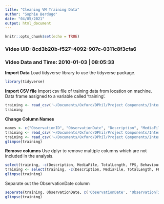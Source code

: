 ```yaml
---
title: "Cleaning VM Training Data"
author: "Sophie Berdugo"
date: "04/05/2021"
output: html_document
---
```


```r
knitr::opts_chunk$set(echo = TRUE)
```

### Video UID: 8cd3b20b-f527-4092-907c-0311c8f3cfa6
### Video Data and Time: 2010-01-03 | 08:05:33

**Import Data**
Load tidyverse library to use the tidyverse package.

```r
library(tidyverse)
```

**Import CSV file**
Import csv file of training data from location on machine. Data frame assigned to a variable called 'training'.

``` r
training <- read_csv('~/Documents/Oxford/DPhil/Project Components/Inter-Coder Reliability/Data/Victoire Martignac/Training Data/VM_training_data_updated.csv')
training
```
**Change Column Names**

``` r
names <- c("ObservationID", "ObservationDate", "Description", "MediaFile", "TotalLength", "FPS", "Subject", "Behaviour", "BehaviouralCategory", "Modifiers", "BehaviourType", "Start", "Stop", "Duration", "CommentStart", "CommentStop") #Create the vector of names
training <- read_csv('~/Documents/Oxford/DPhil/Project Components/Inter-Coder Reliability/Data/Victoire Martignac/Training Data/VM_training_data_updated.csv', col_names = names) #Add the vector 'names' to the tibble and reimport the csv file with the col_names changed
training <- read_csv('~/Documents/Oxford/DPhil/Project Components/Inter-Coder Reliability/Data/Victoire Martignac/Training Data/VM_training_data_updated.csv', col_names = names, skip = 1) #Remove the original column names by using the skip function
glimpse(training)
```

**Remove columns**
Use dplyr to remove multiple columns which are not included in the analysis.

``` r
select(training, -c(Description, MediaFile, TotalLength, FPS, BehaviouralCategory, BehaviourType, CommentStart, CommentStop))
training <- select(training, -c(Description, MediaFile, TotalLength, FPS, BehaviouralCategory, BehaviourType, CommentStart, CommentStop))
glimpse(training)
```

Separate out the ObservationDate column

```r
separate(training, ObservationDate, c('ObservationDate', 'ObservationTime'), 11) #separate the ObservationDate column into two new columns, separating the data at position 11
glimpse(training)
```
